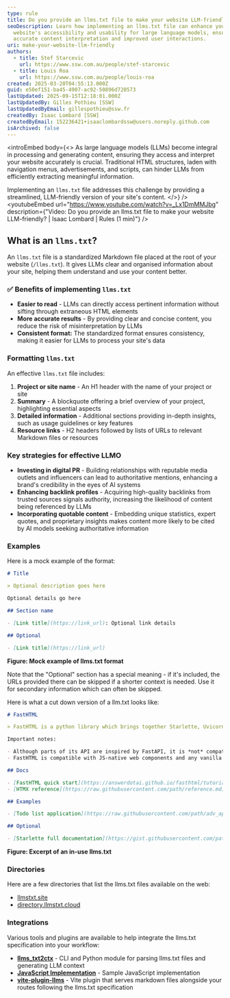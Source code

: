 ```yaml
---
type: rule
title: Do you provide an llms.txt file to make your website LLM-friendly?
seoDescription: Learn how implementing an llms.txt file can enhance your
  website's accessibility and usability for large language models, ensuring
  accurate content interpretation and improved user interactions.
uri: make-your-website-llm-friendly
authors:
  - title: Stef Starcevic
    url: https://www.ssw.com.au/people/stef-starcevic
  - title: Louis Roa
    url: https://www.ssw.com.au/people/louis-roa
created: 2025-03-20T04:55:13.000Z
guid: e50ef151-ba45-4907-ac92-50896d720573
lastUpdated: 2025-09-15T12:18:01.000Z
lastUpdatedBy: Gilles Pothieu [SSW]
lastUpdatedByEmail: gillespothieu@ssw.fr
createdBy: Isaac Lombard [SSW]
createdByEmail: 152236421+isaaclombardssw@users.noreply.github.com
isArchived: false
---
```

<introEmbed
  body={<>
As large language models (LLMs) become integral in processing and generating content, ensuring they access and interpret your website accurately is crucial. Traditional HTML structures, laden with navigation menus, advertisements, and scripts, can hinder LLMs from efficiently extracting meaningful information.

Implementing an `llms.txt` file addresses this challenge by providing a streamlined, LLM-friendly version of your site's content.
  </>}
/>
<youtubeEmbed url="https://www.youtube.com/watch?v=_Lx1DmMMJbg" description={"Video: Do you provide an llms.txt file to make your website LLM-friendly? | Isaac Lombard | Rules (1 min)"} />

## What is an `llms.txt`?

An `llms.txt` file is a standardized Markdown file placed at the root of your website (`/llms.txt`). It gives LLMs clear and organised information about your site, helping them understand and use your content better.

### ✅ Benefits of implementing `llms.txt`

* **Easier to read** - LLMs can directly access pertinent information without sifting through extraneous HTML elements
* **More accurate results** - By providing clear and concise content, you reduce the risk of misinterpretation by LLMs
* **Consistent format:** The standardized format ensures consistency, making it easier for LLMs to process your site's data

### Formatting `llms.txt`

An effective `llms.txt` file includes:

1. **Project or site name** - An H1 header with the name of your project or site
2. **Summary** - A blockquote offering a brief overview of your project, highlighting essential aspects
3. **Detailed information** - Additional sections providing in-depth insights, such as usage guidelines or key features
4. **Resource links** - H2 headers followed by lists of URLs to relevant Markdown files or resources

### Key strategies for effective LLMO

* **Investing in digital PR** - Building relationships with reputable media outlets and influencers can lead to authoritative mentions, enhancing a brand's credibility in the eyes of AI systems
* **Enhancing backlink profiles** - Acquiring high-quality backlinks from trusted sources signals authority, increasing the likelihood of content being referenced by LLMs
* **Incorporating quotable content** - Embedding unique statistics, expert quotes, and proprietary insights makes content more likely to be cited by AI models seeking authoritative information

### Examples

Here is a mock example of the format:

```markdown
# Title

> Optional description goes here

Optional details go here

## Section name

- [Link title](https://link_url): Optional link details

## Optional

- [Link title](https://link_url)
```

**Figure: Mock example of llms.txt format**

Note that the "Optional" section has a special meaning - if it's included, the URLs provided there can be skipped if a shorter context is needed. Use it for secondary information which can often be skipped.

Here is what a cut down version of a llm.txt looks like:

```markdown
# FastHTML

> FastHTML is a python library which brings together Starlette, Uvicorn, HTMX, and fastcore's `FT` "FastTags" into a library for creating server-rendered hypermedia applications.

Important notes:

- Although parts of its API are inspired by FastAPI, it is *not* compatible with FastAPI syntax and is not targeted at creating API services
- FastHTML is compatible with JS-native web components and any vanilla JS library, but not with React, Vue, or Svelte.

## Docs

- [FastHTML quick start](https://answerdotai.github.io/fasthtml/tutorials/quickstart_for_web_devs.html.md): A brief overview of many FastHTML features
- [HTMX reference](https://raw.githubusercontent.com/path/reference.md): Brief description of all HTMX attributes, CSS classes, headers, events, extensions, js lib methods, and config options

## Examples

- [Todo list application](https://raw.githubusercontent.com/path/adv_app.py): Detailed walk-thru of a complete CRUD app in FastHTML showing idiomatic use of FastHTML and HTMX patterns.

## Optional

- [Starlette full documentation](https://gist.githubusercontent.com/path/starlette-sml.md): A subset of the Starlette documentation useful for FastHTML development.
```

**Figure: Excerpt of an in-use llms.txt**

### Directories

Here are a few directories that list the llms.txt files available on the web:

* [llmstxt.site](https://llmstxt.site/)
* [directory.llmstxt.cloud](https://directory.llmstxt.cloud/)

### Integrations

Various tools and plugins are available to help integrate the llms.txt specification into your workflow:

* **[llms_txt2ctx](https://llmstxt.org/intro.html#cli)** - CLI and Python module for parsing llms.txt files and generating LLM context
* **[JavaScript Implementation](https://llmstxt.org/llmstxt-js.html)** - Sample JavaScript implementation
* **[vite-plugin-llms](https://github.com/saschaseniuk/vite-plugin-llms)** - Vite plugin that serves markdown files alongside your routes following the llms.txt specification
